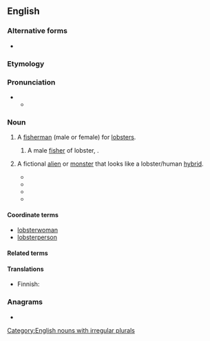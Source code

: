 ==English==
{{wikipedia|lang=en|dab=lobstermen}}
{{swp|lang=en}}

===Alternative forms===
* {{alter|en|lobster-man|lobster man}}

===Etymology===
{{suffix|en|lobster|man}}

===Pronunciation===
* {{IPA|en|/ˈlɒbstə(ɹ)mən/}}
** {{audio|en|En-us-lobster-man.ogg|Audio (US)}}

===Noun===
{{en-noun|lobstermen}}

# A [[fisherman]] (male or female) for [[lobster]]s.
#: {{hypo|en|lobsterwoman|lobsterman}}
#: {{syn|en|lobsterer}}
#: {{hyper|en|fisher|fisherman}}
## A male [[fisher]] of lobster, {{masculine of|en|lobsterwoman}}.
##: {{cot|en|lobsterwoman}}
##: {{hyper|en|fisherman|lobsterman}}
# {{lb|en|fiction}} A fictional [[alien]] or [[monster]] that looks like a lobster/human [[hybrid]].
#* {{quote-book|en|year=2014| title=American Drama of the Twentieth Century|author=Gerald M. Berkowitz | page=| passage=So they are unprepared when the '''lobsterman''', in a symbolic evolutionary leap, cracks his shell and steps out  as the rock superman; and, unappreciated, he is left to attempt suicide at the end.}}
#* {{quote-book|en|year=2016| title=Mars in the Movies: A History|author=Thomas Kent Miller | page=| passage=The movie nods to Robot Monster by giving the '''lobsterman''' a sidekick who is a gorilla with a space helmet.}}
#* {{quote-journal|en|year=2018|work=RetroFan|title=Irwin Allen: Voyage to the Bottom of...the Barrel??|author=Michael Eury|volume=3|page=33|passage=As the show progressed during its second season, the Cold War villains disappeared and ''Voyage'' settled into an entertaining, kid-friendly “monster of the week” formula, with the ''Seaview'' crew encountering aquatic beasts, ghosts, aliens, dinosaurs, an evil brain, a '''lobsterman''', an ancient alchemist, and even a werewolf.}}
#* {{quote-book|en|year=2020| title=I Miss You When I Blink: Essays |author=Mary Laura Philpott | page=42| passage=Poor '''Lobsterman'''. Out there living among regular men with regular hands. Misunderstood. Impaired, Shunned.}}

====Coordinate terms====
* [[lobsterwoman]]
* [[lobsterperson]]

====Related terms====
{{col3|en|
|fisherman
}}

====Translations====
{{trans-see|fisher who specializes in lobster|lobsterer}}

{{trans-top|fictional alien}}
* Finnish: {{t|fi|[[hummeri]][[mies]]}}
{{trans-mid}}
{{trans-bottom}}

{{trans-top|person who likes lobster}}
{{trans-mid}}
{{trans-bottom}}

===Anagrams===
* {{anagrams|en|a=abelmnorst|Lambertons|Lambertson}}

[[Category:English nouns with irregular plurals]]
{{C|en|Occupations|People}}